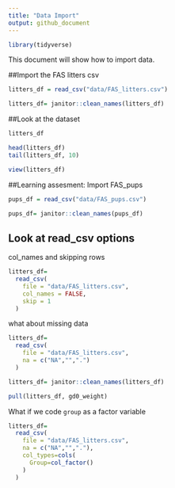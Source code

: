```yaml
---
title: "Data Import"
output: github_document
---
```



```r
library(tidyverse)
```

This document will show how to import data. 

##Import the FAS litters csv

```r
litters_df = read_csv("data/FAS_litters.csv")

litters_df= janitor::clean_names(litters_df)
```

##Look at the dataset

```r
litters_df

head(litters_df)
tail(litters_df, 10)
```

```r
view(litters_df)
```


##Learning assesment: Import FAS_pups


```r
pups_df = read_csv("data/FAS_pups.csv")

pups_df= janitor::clean_names(pups_df)
```



## Look at read_csv options

col_names and skipping rows
```r
litters_df=
  read_csv(
    file = "data/FAS_litters.csv",
    col_names = FALSE,
    skip = 1
  )
```

what about missing data 

```r
litters_df= 
  read_csv(
    file = "data/FAS_litters.csv",
    na = c("NA","",".")
  )

litters_df= janitor::clean_names(litters_df)

pull(litters_df, gd0_weight)
```
What if we code `group` as a factor variable 
```r
litters_df=
  read_csv(
    file = "data/FAS_litters.csv",
    na = c("NA","","."),
    col_types=cols(
      Group=col_factor()
    )
  )
```

